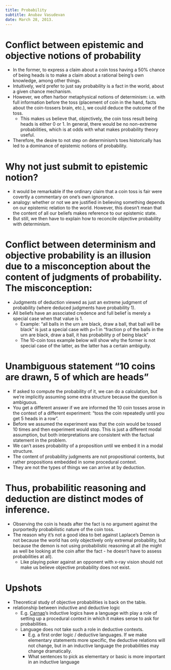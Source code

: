 ```yaml
---
title: Probability
subtitle: Anubav Vasudevan
date: March 28, 2013.
---
```



# Conflict between epistemic and objective notions of probability
  - In the former, to express a claim about a coin toss having a 50% chance of 
    being heads is to make a claim about a rational being's own knowledge, 
    among other things.
  - Intuitively, we'd prefer to just say probability is a fact in the world, 
    about a given chance mechanism.
  - However, we often harbor metaphysical notions of determinism: i.e. with full 
    information before the toss (placement of coin in the hand, facts about the 
    coin-tossers brain, etc.), we could deduce the outcome of the toss.
    - This makes us believe that, objectively, the coin toss result being heads 
      is either 0 or 1. In general, there would be no non-extreme probabilities, 
      which is at odds with what makes probability theory useful.
  - Therefore, the desire to not step on determinism's toes historically has led 
    to a dominance of epistemic notions of probability.

# Why not just submit to epistemic notion?
  - it would be remarkable if the ordinary claim that a coin toss is fair were 
    covertly a commentary on one's own ignorance.
  - analogy: whether or not we are justified in believing something depends on 
    our epistemic relation to the world. However, this doesn't mean that the 
    content of all our beliefs makes reference to our epistemic state.
  - But still, we then have to explain how to reconcile objective probability 
    with determinism.

# Conflict between determinism and objective probability is an illusion due to a misconception about the content of judgments of probability. The misconception:
  - Judgments of deduction viewed as just an extreme judgment of probability 
    (where deduced judgments have probability 1).
  - All beliefs have an associated credence and full belief is merely a special 
    case when that value is 1.
    - Example: "all balls in the urn are black, draw a ball, that ball will be 
      black" is just a special case with p=1 in "fraction p of the balls in the 
      urn are black, draw a ball, it has probability p of being black"
    - The 10-coin toss example below will show why the former is not special 
      case of the latter, as the latter has a certain ambiguity.

# Unambiguous statement "10 coins are drawn, 5 of which are heads"
  - If asked to compute the probability of it, we can do a calculation, but 
    we're implicitly assuming some extra structure because the question is 
    ambiguous.
  - You get a different answer if we are informed the 10 coin tosses arose in 
    the context of a different experiment: "toss the coin repeatedly until you 
    get 5 heads in a row".
  - Before we assumed the experiment was that the coin would be tossed 10 times 
    and then experiment would stop. This is just a different modal assumption, 
    but both interpretations are consistent with the factual statement in the 
    problem.
  - We can't asses probability of a proposition until we embed it in a modal 
    structure.
  - The content of probability judgments are not propositional contents, but 
    rather propositions embedded in some procedural context.
  - They are not the types of things we can arrive at by deduction.

# Thus, probabilitic reasoning and deduction are distinct modes of inference.
  - Observing the coin is heads after the fact is no argument against the  
    purportedly probabilistic nature of the coin toss.
  - The reason why it's not a good idea to bet against Laplace's Demon is not 
    because the world has only objectively only extremal probability, but 
    because the demon is not using probabilistic reasoning at all (he might as 
    well be looking at the coin after the fact - he doesn't have to assess 
    probabilities at all).
    - Like playing poker against an opponent with x-ray vision should not make 
      us believe objective probability does not exist.

# Upshots
  - Theoretical study of objective probabilities is back on the table.
  - relationship between inductive and deductive logic
    - E.g. [Carnap](/docs/phil/people/carnap/index.qmd)'s inductive logics have 
      a language with play a role of setting 
      up a procedural context in which it makes sense to ask for probabilities.
    - Language does not take such a role in deductive contexts.
      - E.g. a first order logic / deductive languages. If we make elementary 
        statements more specific, the deductive relations will not change, but 
        in an inductive language the probabilities may change dramatically.
      - What sentences to pick as elementary or basic is more important in an 
        inductive language
